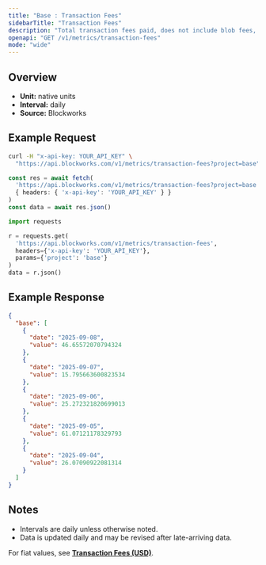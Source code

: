 ```yaml
---
title: "Base : Transaction Fees"
sidebarTitle: "Transaction Fees"
description: "Total transaction fees paid, does not include blob fees, out-of-protocol tips, or additional sources of revenue"
openapi: "GET /v1/metrics/transaction-fees"
mode: "wide"
---
```


## Overview

- **Unit:** native units
- **Interval:** daily
- **Source:** Blockworks

## Example Request

<CodeGroup>

```bash cURL
curl -H "x-api-key: YOUR_API_KEY" \
  "https://api.blockworks.com/v1/metrics/transaction-fees?project=base"
```

```typescript TypeScript
const res = await fetch(
  'https://api.blockworks.com/v1/metrics/transaction-fees?project=base',
  { headers: { 'x-api-key': 'YOUR_API_KEY' } }
)
const data = await res.json()
```

```python Python
import requests

r = requests.get(
  'https://api.blockworks.com/v1/metrics/transaction-fees',
  headers={'x-api-key': 'YOUR_API_KEY'},
  params={'project': 'base'}
)
data = r.json()
```

</CodeGroup>

## Example Response

```json
{
  "base": [
    {
      "date": "2025-09-08",
      "value": 46.65572070794324
    },
    {
      "date": "2025-09-07",
      "value": 15.795663600823534
    },
    {
      "date": "2025-09-06",
      "value": 25.272321820699013
    },
    {
      "date": "2025-09-05",
      "value": 61.07121178329793
    },
    {
      "date": "2025-09-04",
      "value": 26.07090922081314
    }
  ]
}
```

## Notes
- Intervals are daily unless otherwise noted.
- Data is updated daily and may be revised after late-arriving data.


<Note>For fiat values, see **[Transaction Fees (USD)](./transaction-fees-usd)**.</Note>